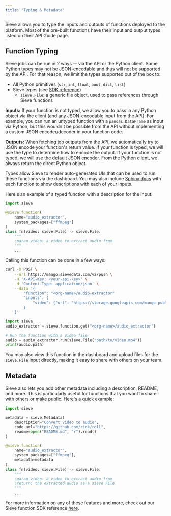 ```yaml
---
title: "Typing & Metadata"
---
```


Sieve allows you to type the inputs and outputs of functions deployed to the platform. Most of the pre-built functions have their input and output types listed on their API Guide page. 

## Function Typing

Sieve jobs can be run in 2 ways -- via the API or the Python client. Some Python types may not be JSON-encodable and thus will not be supported by the API. For that reason, we limit the types supported out of the box to:
- All Python primitives (`str`, `int`, `float`, `bool`, `dict`, `list`)
- Sieve types (see [SDK reference](/reference-v2/sdk/types/file))
	- `sieve.File`: a generic file object, used to pass references through Sieve functions

<Accordion title="Aside: Untyped function handling">

**Inputs:** If your function is not typed, we allow you to pass in any Python object via the client (and any JSON-encodable input from the API). For example, you can run an untyped function with a `pandas.DataFrame` as input via Python, but this wouldn't be possible from the API without implementing a custom JSON encoder/decoder in your function code.

**Outputs:** When fetching job outputs from the API, we automatically try to JSON encode your function's return value. If your function is typed, we will use the type to determine how to encode the output. If your function is not typed, we will use the default JSON encoder. From the Python client, we always return the direct Python object.

</Accordion>

Types allow Sieve to render auto-generated UIs that can be used to run these functions via the dashboard. You may also include [Sphinx docs](https://www.sphinx-doc.org/) with each function to show descriptions with each of your inputs.

Here's an example of a typed function with a description for the input:

```python
import sieve

@sieve.function(
    name="audio_extractor",
	system_packages=["ffmpeg"]
)
class fn(video: sieve.File) -> sieve.File:
	"""
	:param video: a video to extract audio from
	"""
	...
```

Calling this function can be done in a few ways:
<CodeGroup>
```bash API
curl -X POST \
	--url https://mango.sievedata.com/v2/push \
	-H 'X-API-Key: <your-api-key>' \
	-H 'Content-Type: application/json' \
	--data '{
		"function": "<org-name>/audio-extractor"
		"inputs": {
			"video": {"url": "https://storage.googleapis.com/mango-public-models/output1.mp4"}
		}
	}'

```

```python Python Client
import sieve
audio_extractor = sieve.function.get("<org-name>/audio_extractor")

# Run the function with a video file
audio = audio_extractor.run(sieve.File("path/to/video.mp4"))
print(audio.path)
```
</CodeGroup>

You may also view this function in the dashboard and upload files for the `sieve.File` input directly, making it easy to share with others on your team.


## Metadata
Sieve also lets you add other metadata including a description, README, and more. This is particularly useful for functions that you want to share with others or make public. Here's a quick example: 

```python
import sieve

metadata = sieve.Metadata(
	description="Convert video to audio",
	code_url="https://github.com/rick/roll",
	readme=open("README.md", "r").read()
)

@sieve.function(
    name="audio_extractor",
	system_packages=["ffmpeg"],
	metadata=metadata
)
class fn(video: sieve.File) -> sieve.File:
	"""
	:param video: a video to extract audio from
	:return: the extracted audio as a sieve File
	"""
	...
```

For more information on any of these features and more, check out our Sieve function SDK reference [here](/reference-v2/sdk/functions_models).